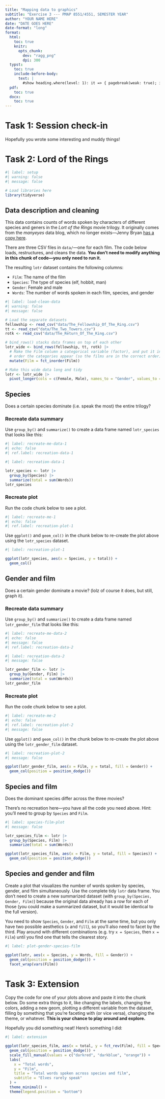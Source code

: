 ```yaml
---
title: "Mapping data to graphics"
subtitle: "Exercise 3 --- PMAP 8551/4551, SEMESTER YEAR"
author: "YOUR NAME HERE"
date: "DATE GOES HERE"
date-format: "long"
format:
  html:
    toc: true
    knitr:
      opts_chunk: 
        dev: "ragg_png"
        dpi: 300
  typst:
    toc: true
    include-before-body: 
      text: |
        #show heading.where(level: 1): it => { pagebreak(weak: true); it }
  pdf:
    toc: true
  docx:
    toc: true
---
```


# Task 1: Session check-in

::: {.callout-tip title="Answer"}
Hopefully you wrote some interesting and muddy things!
:::


# Task 2: Lord of the Rings

```r
#| label: setup
#| warning: false
#| message: false

# Load libraries here
library(tidyverse)
```

## Data description and cleaning

This data contains counts of words spoken by characters of different species and geners in the *Lort of the Rings* movie trilogy. It originally comes from the *manyeyes* data blog, which no longer exists---Jenny Bryan [has a copy here](https://github.com/jennybc/lotr-tidy/tree/master/data).

There are three CSV files in `data/`---one for each film. The code below loads, restructures, and cleans the data. **You don't need to modify anything in this chunk of code---you only need to run it.**

The resulting `lotr` dataset contains the following columns:

- `Film`: The name of the film
- `Species`: The type of species (elf, hobbit, man)
- `Gender`: Female and male
- `Words`: The number of words spoken in each film, species, and gender

```r
#| label: load-clean-data
#| warning: false
#| message: false

# Load the separate datasets
fellowship <- read_csv("data/The_Fellowship_Of_The_Ring.csv")
tt <- read_csv("data/The_Two_Towers.csv")
rotk <- read_csv("data/The_Return_Of_The_King.csv")

# bind_rows() stacks data frames on top of each other
lotr_wide <- bind_rows(fellowship, tt, rotk) |>
  # Make the Film column a categorical variable (factor), and put it in the
  # order the categories appear (so the films are in the correct order)
  mutate(Film = fct_inorder(Film))

# Make this wide data long and tidy
lotr <- lotr_wide |>
  pivot_longer(cols = c(Female, Male), names_to = "Gender", values_to = "Words")
```


## Species

Does a certain species dominate (i.e. speak the most) the entire trilogy?

### Recreate data summary

Use `group_by()` and `summarize()` to create a data frame named `lotr_species` that looks like this:

```r
#| label: recreate-me-data-1
#| echo: false
#| ref.label: recreation-data-1
```

::: {.callout-tip title="Answer"}

```r
#| label: recreation-data-1

lotr_species <- lotr |> 
  group_by(Species) |> 
  summarize(total = sum(Words))
lotr_species
```

:::

### Recreate plot

Run the code chunk below to see a plot.

```r
#| label: recreate-me-1
#| echo: false
#| ref.label: recreation-plot-1
```

Use `ggplot()` and `geom_col()` in the chunk below to re-create the plot above using the `lotr_species` dataset.

::: {.callout-tip title="Answer"}

```r
#| label: recreation-plot-1

ggplot(lotr_species, aes(x = Species, y = total)) +
  geom_col()
```

:::

## Gender and film

Does a certain gender dominate a movie? (lolz of course it does, but still, graph it).

### Recreate data summary

Use `group_by()` and `summarize()` to create a data frame named `lotr_gender_film` that looks like this:

```r
#| label: recreate-me-data-2
#| echo: false
#| message: false
#| ref.label: recreation-data-2
```

::: {.callout-tip title="Answer"}

```r
#| label: recreation-data-2
#| message: false

lotr_gender_film <- lotr |> 
  group_by(Gender, Film) |> 
  summarize(total = sum(Words))
lotr_gender_film
```

:::

### Recreate plot

Run the code chunk below to see a plot.

```r
#| label: recreate-me-2
#| echo: false
#| ref.label: recreation-plot-2
#| message: false
```

Use `ggplot()` and `geom_col()` in the chunk below to re-create the plot above using the `lotr_gender_film` dataset.

::: {.callout-tip title="Answer"}

```r
#| label: recreation-plot-2
#| message: false

ggplot(lotr_gender_film, aes(x = Film, y = total, fill = Gender)) +
  geom_col(position = position_dodge())
```

:::

## Species and film

Does the dominant species differ across the three movies?

There's no recreation here---you have all the code you need above. Hint: you'll need to group by `Species` and `Film`.

::: {.callout-tip title="Answer"}

```r
#| label: species-film-plot
#| message: false

lotr_species_film <- lotr |>
  group_by(Species, Film) |>
  summarize(total = sum(Words))

ggplot(lotr_species_film, aes(x = Film, y = total, fill = Species)) +
  geom_col(position = position_dodge())
```

:::

## Species and gender and film

Create a plot that visualizes the number of words spoken by species, gender, and film simultaneously. Use the complete tidy `lotr` data frame. You don't need to create a new summarized dataset (with `group_by(Species, Gender, Film)`) because the original data already has a row for each of those (you could make a summarized dataset, but it would be identical to the full version).

You need to show `Species`, `Gender`, and `Film` at the same time, but you only have two possible aesthetics (`x` and `fill`), so you'll also need to facet by the third. Play around with different combinations (e.g. try `x = Species`, then `x = Film`) until you find one that tells the clearest story.

::: {.callout-tip title="Answer"}

```r
#| label: plot-gender-species-film

ggplot(lotr, aes(x = Species, y = Words, fill = Gender)) + 
  geom_col(position = position_dodge()) +
  facet_wrap(vars(Film))
```

:::

# Task 3: Extension

Copy the code for one of your plots above and paste it into the chunk below. Do some extra things to it, like changing the labels, changing the colors, adding a new geom, plotting a different variable from the dataset, filling by something that you're faceting with (or vice versa), changing the theme, or whatever. **This is your chance to play around and explore.**

::: {.callout-tip title="Answer"}

Hopefully you did something neat! Here's something I did:

```r
#| label: extension

ggplot(lotr_species_film, aes(x = total, y = fct_rev(Film), fill = Species)) +
  geom_col(position = position_dodge()) +
  scale_fill_manual(values = c("darkred", "darkblue", "orange")) +
  labs(
    x = "Total words",
    y = "Film",
    title = "Total words spoken across species and film",
    subtitle = "Elves rarely speak"
  ) +
  theme_minimal() +
  theme(legend.position = "bottom")
```

:::
